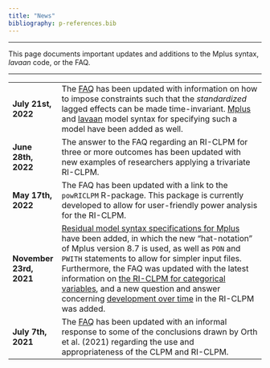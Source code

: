```yaml
---
title: "News"
bibliography: p-references.bib
---
```


----

This page documents important updates and additions to the Mplus syntax, *lavaan* code, or the FAQ. 

----

|                        |                                                                                                |
| -----------------------|:-----------------------------------------------------------------------------------------------|
| **July 21st, 2022** | The [FAQ](https://jeroendmulder.github.io/RI-CLPM/faq.html#Standardization) has been updated with information on how to impose constraints such that the *standardized* lagged effects can be made time-invariant. [Mplus](https://jeroendmulder.github.io/RI-CLPM/mplus.html#The_RI-CLPM) and [lavaan](https://jeroendmulder.github.io/RI-CLPM/lavaan.html#The_RI-CLPM) model syntax for specifying such a model have been added as well. |
| **June 28th, 2022** | The answer to the FAQ regarding an RI-CLPM for three or more outcomes has been updated with new examples of researchers applying a trivariate RI-CLPM.|
| **May 17th, 2022** | The FAQ has been updated with a link to the `powRICLPM` R-package. This package is currently developed to allow for user-friendly power analysis for the RI-CLPM. |
| **November 23rd, 2021** | [Residual model syntax specifications for Mplus](https://jeroendmulder.github.io/RI-CLPM/mplus.html#Residual_syntax) have been added, in which the new "hat-notation" of Mplus version 8.7 is used, as well as `PON` and `PWITH` statements to allow for simpler input files. Furthermore, the FAQ was updated with the latest information on [the RI-CLPM for categorical variables](https://jeroendmulder.github.io/RI-CLPM/faq.html#Non-continuous_outcomes), and a new question and answer concerning [development over time](https://jeroendmulder.github.io/RI-CLPM/faq.html#Growth_and_development) in the RI-CLPM was added.|
| **July 7th, 2021** | The [FAQ](https://jeroendmulder.github.io/RI-CLPM/faq.html#Response_to_Orth_et_al_(2021)) has been updated with an informal response to some of the conclusions drawn by Orth et al. (2021) regarding the use and appropriateness of the CLPM and RI-CLPM.

